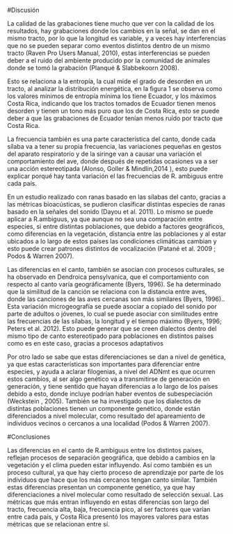 

#Discusión



  La calidad de las grabaciones tiene mucho que ver con la calidad de los resultados, hay grabaciones donde los cambios en la señal, se dan en el mismo tracto, por lo que la longitud es variable, y a veces hay interferencias que no se pueden separar como eventos distintos dentro de un mismo tracto (Raven Pro Users Manual, 2010), estas interferencias se pueden deber a  el ruido del ambiente producido por la comunidad  de animales donde se tomó la grabación (Planqué & Slabbekoorn 2008).
  
  
  Esto se relaciona a la entropía, la cual mide el grado de desorden en un tracto, al analizar la distribución energética, en la figura 1 se observa como los valores mínimos de entropía mínima los tiene Ecuador, y los máximos  Costa Rica, indicando que los tractos tomados de Ecuador tienen menos desorden y tienen un tono más puro que los de Costa Rica, esto se puede deber a que las grabaciones de Ecuador tenían menos ruído por tracto que  Costa Rica.
  
  
  La frecuencia también es una parte característica del canto, donde cada sílaba va a tener su propia frecuencia,  las variaciones pequeñas en gestos del aparato respiratorio y de la siringe van a causar una variación  el comportamiento del ave, donde después de repetidas ocasiones va a ser una acción estereotipada (Alonso, Goller & Mindlin,2014 ), esto puede explicar porqué hay tanta variación el las frecuencias de R. ambiguus entre cada país.
  
  
  
  En un estudio realizado con ranas basado en las sílabas del canto, gracias a las métricas bioacústicas, se pudieron clasificar distintas especies de ranas basado en la señales del sonido (Dayou et al. 2011). Lo mismo se puede aplicar a R.ambiguus, ya que  aunque no sea una comparación entre especies, si entre distintas poblaciones, que debido a factores geográficos, como diferencias en la vegetación, distancia entre las poblaciones y  al estar ubicados a lo largo de estos países las condiciones climáticas cambian  y esto puede crear patrones distintos de vocalización (Patané et al. 2009 ; Podos & Warren 2007).
  
  
  Las diferencias en el canto,  también se asocian con procesos culturales, se ha observado en Dendroica pensylvanica, que el comportamiento con respecto al canto varía geográficamente (Byers, 1996). Se ha determinado que la similitud de la canción se relaciona con  la distancia entre aves, donde las canciones de las aves cercanas son más similares (Byers, 1996).. Esta variación microgeografía se puede asociar a copiado del sonido por parte de adultos o jóvenes,  lo cual se puede asociar con similitudes entre  las frecuencias de las sílabas, la longitud y el tiempo máximo (Byers, 1996; Peters et al. 2012). Esto puede generar que se creen dialectos dentro del mismo tipo de canto estereotipado para poblaciones en distintos países como es en este caso, gracias a procesos adaptativos 
  
  
  Por otro lado se sabe que estas diferenciaciones se dan a nivel de genética, ya que estas características son importantes para diferenciar entre especies, y ayuda a aclarar filogenias, a nivel del ADNmt es que ocurren estos cambios, al ser algo genético va a transmitirse de generación en generación, y tiene sentido que hayan diferencias a lo largo de los países debido a esto, donde incluye podrían haber eventos de subespeciación (Weckstein , 2005). También se ha investigado que los dialectos de distintas poblaciones tienen un componente genético, donde están diferenciados  a nivel molecular, como resultado del apareamiento de individuos vecinos o cercanos a una localidad (Podos & Warren 2007).




#Conclusiones
 
   Las diferencias en el canto de R.ambiguus entre los distintos países, reflejan procesos de separación geográfica, que debido a cambios en la vegetación y el clima pueden estar influyendo. Así como también es un proceso cultural, ya que hay cierto proceso de aprendizaje por parte de los individuos que hace que los más cercanos tengan canto similar. También estas diferencias presentan un componente genético, ya que hay diferenciaciones a nivel molecular como resultado de selección sexual. Las métricas que más entran influyendo en estas diferencias son largo del tracto, frecuencia alta, baja, frecuencia pico, al ser factores que varían entre cada país, y Costa Rica presentó los mayores valores para estas métricas que se relacionan entre sí.

